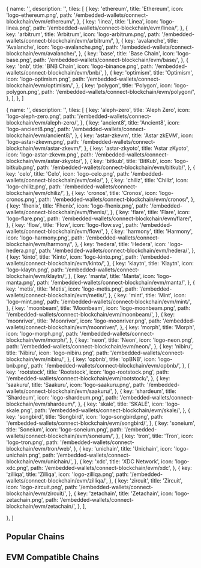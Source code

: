 
  {
    name: '',
    description: '',
    tiles: [
      {
        key: 'ethereum',
        title: 'Ethereum',
        icon: 'logo-ethereum.png',
        path: '/embedded-wallets/connect-blockchain/evm/ethereum/',
      },
      {
        key: 'linea',
        title: 'Linea',
        icon: 'logo-linea.png',
        path: '/embedded-wallets/connect-blockchain/evm/linea/',
      },
      {
        key: 'arbitrum',
        title: 'Arbitrum',
        icon: 'logo-arbitrum.png',
        path: '/embedded-wallets/connect-blockchain/evm/arbitrum/',
      },
      {
        key: 'avalanche',
        title: 'Avalanche',
        icon: 'logo-avalanche.png',
        path: '/embedded-wallets/connect-blockchain/evm/avalanche/',
      },
      {
        key: 'base',
        title: 'Base Chain',
        icon: 'logo-base.png',
        path: '/embedded-wallets/connect-blockchain/evm/base/',
      },
      {
        key: 'bnb',
        title: 'BNB Chain',
        icon: 'logo-binance.png',
        path: '/embedded-wallets/connect-blockchain/evm/bnb/',
      },
      {
        key: 'optimism',
        title: 'Optimism',
        icon: 'logo-optimism.png',
        path: '/embedded-wallets/connect-blockchain/evm/optimism/',
      },
      {
        key: 'polygon',
        title: 'Polygon',
        icon: 'logo-polygon.png',
        path: '/embedded-wallets/connect-blockchain/evm/polygon/',
      },
    ],
  },
]

  {
    name: '',
    description: '',
    tiles: [
      {
        key: 'aleph-zero',
        title: 'Aleph Zero',
        icon: 'logo-aleph-zero.png',
        path: '/embedded-wallets/connect-blockchain/evm/aleph-zero/',
      },
      {
        key: 'ancient8',
        title: 'Ancient8',
        icon: 'logo-ancient8.png',
        path: '/embedded-wallets/connect-blockchain/evm/ancient8/',
      },
      {
        key: 'astar-zkevm',
        title: 'Astar zkEVM',
        icon: 'logo-astar-zkevm.png',
        path: '/embedded-wallets/connect-blockchain/evm/astar-zkevm/',
      },
      {
        key: 'astar-zkyoto',
        title: 'Astar zKyoto',
        icon: 'logo-astar-zkevm.png',
        path: '/embedded-wallets/connect-blockchain/evm/astar-zkyoto/',
      },
      {
        key: 'bitkub',
        title: 'BitKub',
        icon: 'logo-bitkub.png',
        path: '/embedded-wallets/connect-blockchain/evm/bitkub/',
      },
      {
        key: 'celo',
        title: 'Celo',
        icon: 'logo-celo.png',
        path: '/embedded-wallets/connect-blockchain/evm/celo/',
      },
      {
        key: 'chiliz',
        title: 'Chiliz',
        icon: 'logo-chiliz.png',
        path: '/embedded-wallets/connect-blockchain/evm/chiliz/',
      },
      {
        key: 'cronos',
        title: 'Cronos',
        icon: 'logo-cronos.png',
        path: '/embedded-wallets/connect-blockchain/evm/cronos/',
      },
      {
        key: 'fhenix',
        title: 'Fhenix',
        icon: 'logo-fhenix.png',
        path: '/embedded-wallets/connect-blockchain/evm/fhenix/',
      },
      {
        key: 'flare',
        title: 'Flare',
        icon: 'logo-flare.png',
        path: '/embedded-wallets/connect-blockchain/evm/flare/',
      },
      {
        key: 'flow',
        title: 'Flow',
        icon: 'logo-flow.svg',
        path: '/embedded-wallets/connect-blockchain/evm/flow/',
      },
      {
        key: 'harmony',
        title: 'Harmony',
        icon: 'logo-harmony.png',
        path: '/embedded-wallets/connect-blockchain/evm/harmony/',
      },
      {
        key: 'hedera',
        title: 'Hedera',
        icon: 'logo-hedera.png',
        path: '/embedded-wallets/connect-blockchain/evm/hedera/',
      },
      {
        key: 'kinto',
        title: 'Kinto',
        icon: 'logo-kinto.png',
        path: '/embedded-wallets/connect-blockchain/evm/kinto/',
      },
      {
        key: 'klaytn',
        title: 'Klaytn',
        icon: 'logo-klaytn.png',
        path: '/embedded-wallets/connect-blockchain/evm/klaytn/',
      },
      {
        key: 'manta',
        title: 'Manta',
        icon: 'logo-manta.png',
        path: '/embedded-wallets/connect-blockchain/evm/manta/',
      },
      {
        key: 'metis',
        title: 'Metis',
        icon: 'logo-metis.png',
        path: '/embedded-wallets/connect-blockchain/evm/metis/',
      },
      {
        key: 'mint',
        title: 'Mint',
        icon: 'logo-mint.png',
        path: '/embedded-wallets/connect-blockchain/evm/mint/',
      },
      {
        key: 'moonbeam',
        title: 'Moonbeam',
        icon: 'logo-moonbeam.png',
        path: '/embedded-wallets/connect-blockchain/evm/moonbeam/',
      },
      {
        key: 'moonriver',
        title: 'Moonriver',
        icon: 'logo-moonriver.png',
        path: '/embedded-wallets/connect-blockchain/evm/moonriver/',
      },
      {
        key: 'morph',
        title: 'Morph',
        icon: 'logo-morph.png',
        path: '/embedded-wallets/connect-blockchain/evm/morph/',
      },
      {
        key: 'neon',
        title: 'Neon',
        icon: 'logo-neon.png',
        path: '/embedded-wallets/connect-blockchain/evm/neon/',
      },
      {
        key: 'nibiru',
        title: 'Nibiru',
        icon: 'logo-nibiru.png',
        path: '/embedded-wallets/connect-blockchain/evm/nibiru/',
      },
      {
        key: 'opbnb',
        title: 'opBNB',
        icon: 'logo-bnb.png',
        path: '/embedded-wallets/connect-blockchain/evm/opbnb/',
      },
      {
        key: 'rootstock',
        title: 'Rootstock',
        icon: 'logo-rootstock.png',
        path: '/embedded-wallets/connect-blockchain/evm/rootstock/',
      },
      {
        key: 'saakuru',
        title: 'Saakuru',
        icon: 'logo-saakuru.png',
        path: '/embedded-wallets/connect-blockchain/evm/saakuru/',
      },
      {
        key: 'shardeum',
        title: 'Shardeum',
        icon: 'logo-shardeum.png',
        path: '/embedded-wallets/connect-blockchain/evm/shardeum/',
      },
      {
        key: 'skale',
        title: 'SKALE',
        icon: 'logo-skale.png',
        path: '/embedded-wallets/connect-blockchain/evm/skale/',
      },
      {
        key: 'songbird',
        title: 'Songbird',
        icon: 'logo-songbird.png',
        path: '/embedded-wallets/connect-blockchain/evm/songbird/',
      },
      {
        key: 'soneium',
        title: 'Soneium',
        icon: 'logo-soneium.png',
        path: '/embedded-wallets/connect-blockchain/evm/soneium/',
      },
      {
        key: 'tron',
        title: 'Tron',
        icon: 'logo-tron.png',
        path: '/embedded-wallets/connect-blockchain/evm/tron/web',
      },
      {
        key: 'unichain',
        title: 'Unichain',
        icon: 'logo-unichain.png',
        path: '/embedded-wallets/connect-blockchain/evm/unichain/',
      },
      {
        key: 'xdc',
        title: 'XDC Network',
        icon: 'logo-xdc.png',
        path: '/embedded-wallets/connect-blockchain/evm/xdc',
      },
      {
        key: 'zilliqa',
        title: 'Zilliqa',
        icon: 'logo-zilliqa.png',
        path: '/embedded-wallets/connect-blockchain/evm/zilliqa/',
      },
      {
        key: 'zircuit',
        title: 'Zircuit',
        icon: 'logo-zircuit.png',
        path: '/embedded-wallets/connect-blockchain/evm/zircuit/',
      },
      {
        key: 'zetachain',
        title: 'Zetachain',
        icon: 'logo-zetachain.png',
        path: '/embedded-wallets/connect-blockchain/evm/zetachain/',
      },
    ],

},
]

## Popular Chains

<Tiles tileGroups={PopularEVMChains} />

## EVM Compatible Chains

<Tiles tileGroups={OtherEVMChains} />
